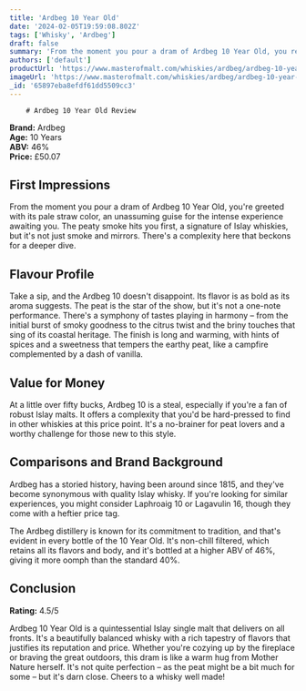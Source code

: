 ```yaml
---
title: 'Ardbeg 10 Year Old'
date: '2024-02-05T19:59:08.802Z'
tags: ['Whisky', 'Ardbeg']
draft: false
summary: 'From the moment you pour a dram of Ardbeg 10 Year Old, you re greeted with its pale straw color, an unas...'
authors: ['default']
productUrl: 'https://www.masterofmalt.com/whiskies/ardbeg/ardbeg-10-year-old-whisky/'
imageUrl: 'https://www.masterofmalt.com/whiskies/ardbeg/ardbeg-10-year-old-whisky.jpg'
_id: '65897eba8efdf61dd5509cc3'
---
```


        # Ardbeg 10 Year Old Review

**Brand:** Ardbeg  
**Age:** 10 Years  
**ABV:** 46%  
**Price:** £50.07

## First Impressions

From the moment you pour a dram of Ardbeg 10 Year Old, you're greeted with its pale straw color, an unassuming guise for the intense experience awaiting you. The peaty smoke hits you first, a signature of Islay whiskies, but it's not just smoke and mirrors. There's a complexity here that beckons for a deeper dive.

## Flavour Profile

Take a sip, and the Ardbeg 10 doesn't disappoint. Its flavor is as bold as its aroma suggests. The peat is the star of the show, but it's not a one-note performance. There's a symphony of tastes playing in harmony – from the initial burst of smoky goodness to the citrus twist and the briny touches that sing of its coastal heritage. The finish is long and warming, with hints of spices and a sweetness that tempers the earthy peat, like a campfire complemented by a dash of vanilla.

## Value for Money

At a little over fifty bucks, Ardbeg 10 is a steal, especially if you're a fan of robust Islay malts. It offers a complexity that you'd be hard-pressed to find in other whiskies at this price point. It's a no-brainer for peat lovers and a worthy challenge for those new to this style.

## Comparisons and Brand Background

Ardbeg has a storied history, having been around since 1815, and they've become synonymous with quality Islay whisky. If you're looking for similar experiences, you might consider Laphroaig 10 or Lagavulin 16, though they come with a heftier price tag.

The Ardbeg distillery is known for its commitment to tradition, and that's evident in every bottle of the 10 Year Old. It's non-chill filtered, which retains all its flavors and body, and it's bottled at a higher ABV of 46%, giving it more oomph than the standard 40%.

## Conclusion

**Rating:** 4.5/5

Ardbeg 10 Year Old is a quintessential Islay single malt that delivers on all fronts. It's a beautifully balanced whisky with a rich tapestry of flavors that justifies its reputation and price. Whether you're cozying up by the fireplace or braving the great outdoors, this dram is like a warm hug from Mother Nature herself. It's not quite perfection – as the peat might be a bit much for some – but it's darn close. Cheers to a whisky well made!
